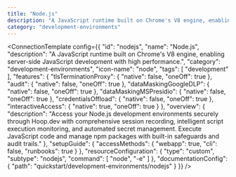 ```yaml
---
title: "Node.js"
description: "A JavaScript runtime built on Chrome's V8 engine, enabling server-side JavaScript development with high performance."
category: "development-environments"
---
```



<ConnectionTemplate config={{
  "id": "nodejs",
  "name": "Node.js",
  "description": "A JavaScript runtime built on Chrome's V8 engine, enabling server-side JavaScript development with high performance.",
  "category": "development-environments",
  "icon-name": "node",
  "tags": [
    "development"
  ],
  "features": {
    "tlsTerminationProxy": {
      "native": false,
      "oneOff": true
    },
    "audit": {
      "native": false,
      "oneOff": true
    },
    "dataMaskingGoogleDLP": {
      "native": false,
      "oneOff": true
    },
    "dataMaskingMSPresidio": {
      "native": false,
      "oneOff": true
    },
    "credentialsOffload": {
      "native": false,
      "oneOff": true
    },
    "interactiveAccess": {
      "native": true,
      "oneOff": true
    }
  },
  "overview": {
    "description": "Access your Node.js development environments securely through Hoop.dev with comprehensive session recording, intelligent script execution monitoring, and automated secret management. Execute JavaScript code and manage npm packages with built-in safeguards and audit trails."
  },
  "setupGuide": {
    "accessMethods": {
      "webapp": true,
      "cli": false,
      "runbooks": true
    }
  },
  "resourceConfiguration": {
    "type": "custom",
    "subtype": "nodejs",
    "command": [
      "node",
      "-e"
    ]
  },
  "documentationConfig": {
    "path": "quickstart/development-environments/nodejs"
  }
}} />


